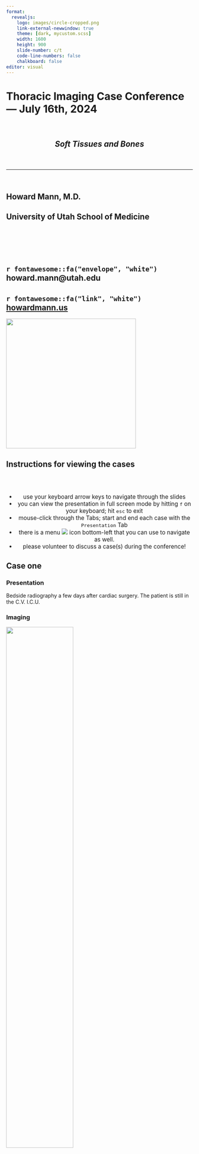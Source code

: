 ```yaml
---
format: 
  revealjs:
    logo: images/circle-cropped.png
    link-external-newwindow: true
    theme: [dark, mycustom.scss]
    width: 1600
    height: 900
    slide-number: c/t
    code-line-numbers: false
    chalkboard: false
editor: visual
---
```


<h1>Thoracic Imaging Case Conference--- July 16th, 2024</h1>

<br>

<header>

<center>

<h2>*Soft Tissues and Bones*</h2>

</center>

</header>

<hr>

<br>

<h2>Howard Mann, M.D.</h2>

<h2>University of Utah School of Medicine</h2>

<br><br><br><br>

<h2>`r fontawesome::fa("envelope", "white")`   howard.mann\@utah.edu</h2>

<h2>`r fontawesome::fa("link", "white")`   [howardmann.us](http://howardmann.us)</h2>

![](images/UhealthLogo.png){.absolute top="325" right="300" width="350"}

## Instructions for viewing the cases

<br> <br>

::: {style="font-size: 1.1em; text-align: center"}
-   use your keyboard arrow keys to navigate through the slides
-   you can view the presentation in full screen mode by hitting `f` on your keyboard; hit `esc` to exit
-   mouse-click through the Tabs; start and end each case with the `Presentation` Tab
-   there is a menu ![](images/menu-icon.jpg){.center} icon bottom-left that you can use to navigate as well.
-   please volunteer to discuss a case(s) during the conference!
:::

## Case one

::: panel-tabset
### Presentation

Bedside radiography a few days after cardiac surgery. The patient is still in the C.V. I.C.U.

### Imaging

![](images/caseonecxr.jpg){fig-align="center" width="60%"}





<!----------------------------- CLOSE PANELSET ----------------------------->
:::

## Case two

::: panel-tabset
### Presentation

Blunt chest trauma

### Imaging


![](images/casetwocxr.jpg){fig-align="center" width="65%"}


`

<!----------------------------- CLOSE PANELSET ----------------------------->
:::

## Case three

::: panel-tabset
### Presentation

This person has no symptoms.

### Imaging

<br>

::: columns
::: {.column width="50%"}

![](images/casethreePA.jpg){width="80%" fig-align="center"}

:::

::: {.column width="50%"}
![](images/casethreelateral.jpg){width="62%" fig-align="center"}
:::
:::





<!----------------------------- CLOSE PANELSET ----------------------------->
:::

## Case four

::: panel-tabset
### Presentation

You would not see the lesion on chest radiography.

### Imaging One

CT Scout Topogram (Remember to look at these!)

![](images/casefourscouttopogram.jpg){width="45%" fig-align="center"}

### Imaging Two

<br>

::: columns
::: {.column width="50%"}

![](images/casefourct1.jpg){width="95%" fig-align="center"}

:::

::: {.column width="50%"}
![](images/casefourct2.jpg){width="90%" fig-align="center"}
:::
:::




<!----------------------------- CLOSE PANELSET ----------------------------->
:::

## Case five

::: panel-tabset
### Presentation

Acute right lower chest pain soon after a coughing episode.

### Imaging


<br>

::: columns
::: {.column width="50%"}

![](images/casefivect1.jpg){width="98%" fig-align="center"}

:::

::: {.column width="50%"}
![](images/casefivect2.jpg){width="83%" fig-align="center"}
:::
:::





<!----------------------------- CLOSE PANELSET ----------------------------->
:::

## Case six

::: panel-tabset
### Presentation

The patient is chronically treated for a blood disorder. 

### Imaging one

Ignore the pacemaker.

![](images/casesixcxr.jpg){width="50%" fig-align="center"}

### Imaging two

![](images/casesixct.jpg){width="50%" fig-align="center"}







<!----------------------------- CLOSE PANELSET ----------------------------->
:::

## Case seven

::: panel-tabset
### Presentation

This patient has received a course of antibiotics for an acute febrile respiratory illness, is not feeling better, and has more chest pain.

### Imaging One


![](images/casesevencxr.jpg){width="55%" fig-align="center"}

### Imaging two

![](images/casesevenct.jpg){width="60%" fig-align="center"}




<!----------------------------- CLOSE PANELSET ----------------------------->
:::

## Case eight

::: panel-tabset
### Presentation

A curiosity, to be sure.

### Imaging One

Stare as long as you need to. Ask a friend. 

![](images/caseeightcxr.jpg){width="55%" fig-align="center"}
  
### Imaging two
  
  ![](images/caseeightct.jpg){width="75%" fig-align="center"}


<!----------------------------- CLOSE PANELSET ----------------------------->
:::

## Case nine

::: panel-tabset
### Presentation

Chronic renal failure (stent is for catheter-related stenosis).

### Imaging

<br>

::: columns
::: {.column width="50%"}

![](images/caseninePA.jpg){width="95%" fig-align="center"}

:::

::: {.column width="50%"}
![](images/caseninelat.jpg){width="70%" fig-align="center"}
:::
:::






<!----------------------------- CLOSE PANELSET ----------------------------->
:::


## Case ten

::: panel-tabset
### Presentation

Blunt chest trauma

### Imaging One

![](images/casetencxr.jpg){width="60%" fig-align="center"}

### Imaging Two

<br>

::: columns
::: {.column width="50%"}

![](images/casetenct1.jpg){width="96%" fig-align="center"}

:::

::: {.column width="50%"}
![](images/casetenct2.jpg){width="70%" fig-align="center"}
:::
:::







<!----------------------------- CLOSE PANELSET ----------------------------->
:::

## Case eleven

::: panel-tabset
### Presentation

A patient with multiple myeloma.

### Imaging



![](images/caseelevencxr.jpg){width="60%" fig-align="center"}



<!----------------------------- CLOSE PANELSET ----------------------------->
:::

## Case twelve

::: panel-tabset
### Presentation

Severe focal lower left chest wall pain and firmness on palpation. It has worsened over many months.


### Imaging One 

![](images/casetwelvecxr.jpg){width="65%" fig-align="center"}


### Imaging Two


![](images/casetwelvect.jpg){width="50%" fig-align="center"}







<!----------------------------- CLOSE PANELSET ----------------------------->
:::

## Case thirteen

::: panel-tabset
### Presentation

Acute blunt chest trauma

### Radiography

![](images/casethirteenncxr.jpg){width="55%" fig-align="center"}



<!----------------------------- CLOSE PANELSET ----------------------------->
:::


## Case fourteen



::: panel-tabset
### Presentation

Chronic renal failure.

### Imaging

![](images/casefourteencxr.jpg){width="60%" fig-align="center"}


<!----------------------------- CLOSE PANELSET ----------------------------->
:::


## Case fifteen

::: panel-tabset
### Presentation

The patient has no chest-related symptoms.

### Imaging

![](images/casefifteencxr.jpg){width="55%" fig-align="center"}




<!----------------------------- CLOSE PANELSET ----------------------------->
:::


## Case sixteen

::: panel-tabset
### Presentation

Someone thinks something "extra" is present. Hmm, really ?

### Imaging



![](images/casesixteenct.jpg){width="60%" fig-align="center"}




<!----------------------------- CLOSE PANELSET ----------------------------->
:::






#  {background-iframe="my-iframe/index.html"}

::: {style="font-size: 8em; color: black; text-align: center"}
Whew, we're done!
:::

